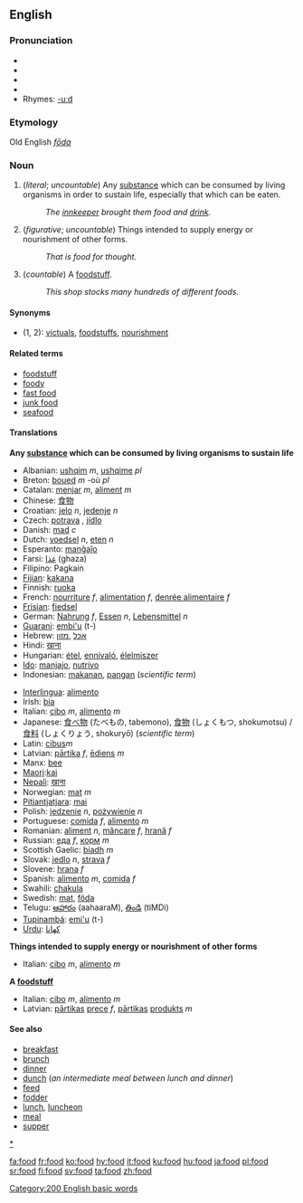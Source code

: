 ==English==

{{rank|respect|that's|Christian|745|food|trying|states|wished}}

===Pronunciation===
*{{AHD|/fo͞od/}}
*{{IPA|/fuːd/}}
*{{SAMPA|/fu:d/}}
*{{audio|en-us-food.ogg|Audio (US)}}
*Rhymes: [[Rhymes:English:-uːd|-uːd]]
===Etymology===
Old English ''[[fōda]]''
===Noun===
{{en-noun-reg-both}}

#(''literal''; ''uncountable'') Any [[substance]] which can be consumed by living organisms in order to sustain life, especially that which can be eaten.
#:''The [[innkeeper]] brought them food and [[drink]].''
#(''figurative''; ''uncountable'') Things intended to supply energy or nourishment of other forms.
#:''That is food for thought.''
#(''countable'') A [[foodstuff]].
#:''This shop stocks many hundreds of different foods.''

====Synonyms====
*(1, 2): [[victuals]], [[foodstuff]]s, [[nourishment]]

====Related terms====
*[[foodstuff]]
*[[foody]]
*[[fast food]]
*[[junk food]]
*[[seafood]]

====Translations====
'''Any [[substance]] which can be consumed by living organisms to sustain life'''
{{top}}
*Albanian: [[ushqim]] ''m'', [[ushqime]] ''pl''
*Breton: [[boued]] ''m'' -où ''pl''
*Catalan: [[menjar]] ''m'', [[aliment]] ''m''
*Chinese: [[食物]]
*Croatian: [[jelo]] ''n'', [[jedenje]] ''n''
*Czech: [[potrava]] {{f}}, [[jídlo]] {{n}}
*Danish: [[mad#Danish|mad]] ''c''
*Dutch: [[voedsel]] ''n'', [[eten]] ''n''
*Esperanto: [[manĝaĵo]]
*Farsi: [[غذا]] (ghaza)
*Filipino: Pagkain
*[[Fijian]]: [[kakana]]
*Finnish: [[ruoka]]
*French:  [[nourriture]] ''f'', [[alimentation]] ''f'', [[denrée alimentaire]] ''f''
*[[Frisian]]: [[fiedsel]]
*German: [[Nahrung]] ''f'', [[Essen]] ''n'', [[Lebensmittel]] ''n''
*[[Guarani]]: [[embi'u]] (t-)
*Hebrew: [[אכל]] ,[[מזון]]
*Hindi: [[खाना]]
*Hungarian: [[étel]], [[ennivaló]], [[élelmiszer]]
*[[Ido]]: [[manjajo]], [[nutrivo]]
*Indonesian: [[makan|makanan]], [[pangan]] (''scientific term'')
{{mid}}
*[[Interlingua]]:  [[alimento#Interlingua|alimento]]
*Irish: [[bia]]
*Italian: [[cibo]] ''m'', [[alimento]] ''m''
*Japanese: [[食べ物]] (たべもの, tabemono), [[食物]] (しょくもつ, shokumotsu) / [[食料]] (しょくりょう, shokuryō) (''scientific term'')
*Latin: [[cibus]]''m''
*Latvian: [[pārtika]] ''f'', [[ēdiens]] ''m''
*Manx: [[bee]]
*[[Maori]]:[[kai]]
*[[Nepali]]: [[खाना]]
*Norwegian: [[:no:mat|mat]] ''m''
*[[Pitjantjatjara]]: [[mai]]
*Polish: [[jedzenie]] ''n'', [[pożywienie]] ''n''
*Portuguese: [[comida#Portuguese|comida]] ''f'', [[alimento#Portuguese|alimento]] ''m''
*Romanian: [[aliment]] ''n'', [[mâncare]] ''f'', [[hrană]] ''f''
*Russian: [[:ru:еда|еда]] ''f'', [[:ru:корм|корм]] ''m''
*Scottish Gaelic: [[biadh]] ''m''
*Slovak: [[jedlo]] ''n'', [[strava]] ''f''
*Slovene: [[hrana]] ''f''
*Spanish: [[alimento#Spanish|alimento]] ''m'', [[comida#Spanish|comida]] ''f''
*Swahili: [[chakula]]
*Swedish: [[mat]], [[föda]]
*Telugu: [[ఆహారం]] (aahaaraM), [[తిండి]] (tiMDi)
*[[Tupinambá]]: [[emi'u]] (t-)
*[[Urdu]]: [[کھانا]]
{{bottom}}

'''Things intended to supply energy or nourishment of other forms'''
{{top}}
*Italian: [[cibo]] ''m'', [[alimento]] ''m''
{{mid}}
{{bottom}}

'''A [[foodstuff]]'''
{{top}}
*Italian: [[cibo]] ''m'', [[alimento]] ''m''
*Latvian: [[pārtika|pārtikas]] [[prece]] ''f'', [[pārtika|pārtikas]] [[produkts]] ''m'' 
{{mid}}
{{bottom}}

====See also====
*[[breakfast]]
*[[brunch]]
*[[dinner]]
*[[dunch]] (''an intermediate meal between lunch and dinner'')
*[[feed]]
*[[fodder]]
*[[lunch]], [[luncheon]]
*[[meal]]
*[[supper]]

[[Category:200 English basic words]]
[[category:Food and Drink|*]]

[[fa:food]]
[[fr:food]]
[[ko:food]]
[[hy:food]]
[[it:food]]
[[ku:food]]
[[hu:food]]
[[ja:food]]
[[pl:food]]
[[sr:food]]
[[fi:food]]
[[sv:food]]
[[ta:food]]
[[zh:food]]